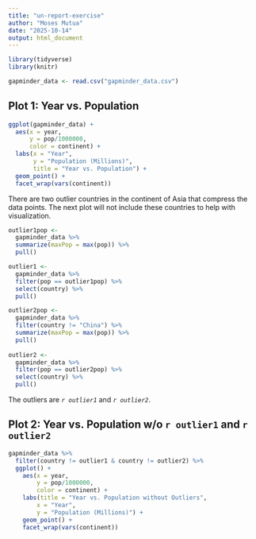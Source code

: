 ```yaml
---
title: "un-report-exercise"
author: "Moses Mutua"
date: "2025-10-14"
output: html_document
---
```


```r
library(tidyverse)
library(knitr)

gapminder_data <- read.csv("gapminder_data.csv")
```
## Plot 1: Year vs. Population

```r
ggplot(gapminder_data) +
  aes(x = year,
      y = pop/1000000,
      color = continent) +
  labs(x = "Year",
       y = "Population (Millions)",
       title = "Year vs. Population") +
  geom_point() +
  facet_wrap(vars(continent))
```

There are two outlier countries in the continent of Asia that compress the data points. The next plot will not include these countries to help with visualization.

```r
outlier1pop <-
  gapminder_data %>%
  summarize(maxPop = max(pop)) %>%
  pull()

outlier1 <-
  gapminder_data %>%
  filter(pop == outlier1pop) %>%
  select(country) %>%
  pull()

outlier2pop <-
  gapminder_data %>%
  filter(country != "China") %>%
  summarize(maxPop = max(pop)) %>%
  pull()
  
outlier2 <-
  gapminder_data %>%
  filter(pop == outlier2pop) %>%
  select(country) %>%
  pull()

```
The outliers are *`r outlier1`* and *`r outlier2`*.

## Plot 2: Year vs. Population w/o `r outlier1` and `r outlier2`

```r
gapminder_data %>%
  filter(country != outlier1 & country != outlier2) %>%
  ggplot() +
    aes(x = year,
        y = pop/1000000,
        color = continent) +
    labs(title = "Year vs. Population without Outliers",
        x = "Year",
        y = "Population (Millions)") +
    geom_point() +
    facet_wrap(vars(continent))
```